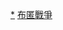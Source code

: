 {{Campaign
|bodyclass=hlist
|tracking = <includeonly>no</includeonly>
|name = [[布匿战争|布匿戰爭]]
|raw_name = Campaignbox 布匿戰爭
|battles =
*[[第一次布匿战争|第一次]]
*[[傭兵戰爭|迦太基傭兵叛亂]]
*[[第二次布匿战争|第二次]]
*[[第三次布匿战争|第三次]]
}}<noinclude>
[[Category:布匿戰爭|*]]
[[Category:戰爭模板|布匿戰爭]]
</noinclude>